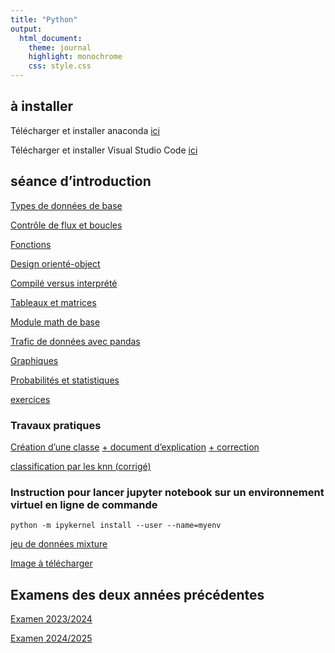```yaml
---
title: "Python"
output:
  html_document:
    theme: journal
    highlight: monochrome
    css: style.css
---
```



## à installer 

Télécharger et installer anaconda [ici](https://www.anaconda.com/) 

Télécharger et installer Visual Studio Code [ici](https://code.visualstudio.com/) 

## séance d'introduction

[Types de données de base](http://masedki.github.io/enseignements/python/typesdonnees.html)

[Contrôle de flux et boucles](http://masedki.github.io/enseignements/python/loopflowcontrol.html)

[Fonctions](http://masedki.github.io/enseignements/python/functions.html)

[Design orienté-object](http://masedki.github.io/enseignements/python/Object_oriented_design.html)

[Compilé versus interprété](http://masedki.github.io/enseignements/python/Compiled_and_interpreted.html)

[Tableaux et matrices](http://masedki.github.io/enseignements/python/arraymatrix.html)

[Module math de base](http://masedki.github.io/enseignements/python/basicmath.html)


<!-- [Introduction](http://masedki.github.io/enseignements/python/Nb1-IntroPython.html) -->

<!-- [(correction)](http://masedki.github.io/enseignements/python/exercices_correction.html) -->

[Trafic de données avec pandas](http://masedki.github.io/enseignements/python/Nb2-PythonPandas.html)

[Graphiques](http://masedki.github.io/enseignements/python/graphics.html)

[Probabilités et statistiques](http://masedki.github.io/enseignements/python/probasstats.html)

[exercices](http://masedki.github.io/enseignements/python/exercices.html) 

<!-- [+solutions](http://masedki.github.io/enseignements/python/exercices_correction.html) -->
<!-- [Devoir 2022](http://masedki.github.io/enseignements/python/devoir_2022.pdf) -->


### Travaux pratiques

[Création d'une classe ](http://masedki.github.io/enseignements/python/class_logisticregression.html)
[ + document d'explication](http://masedki.github.io/enseignements/pdfs/python/tp_logistic.pdf) 
[ + correction](http://masedki.github.io/enseignements/python/class_logisticregression_sol.html)

[classification par les knn (corrigé)](http://masedki.github.io/enseignements/python/knn_mixture.html)



### Instruction pour lancer jupyter notebook sur un environnement virtuel en ligne de commande


`python -m ipykernel install --user --name=myenv`

<!-- ### Jeux de données  -->

<!-- [jeu de données coronary](http://masedki.github.io/enseignements/datasets/coronary.csv) -->

<!-- [jeu de données Titanic](http://masedki.github.io/enseignements/datasets/titanic-train.csv) -->

[jeu de données mixture](http://masedki.github.io/enseignements/datasets/mixture.txt)



<!-- ## Devoir 2024 -->

<!-- Le devoir est disponible [ici](http://masedki.github.io/enseignements/pdfs/python/devoir_python_2024.pdf).  -->

<!-- Le format à rendre est sous forme d'un pdf (```prenom_nom.pdf```) généré à partir d'un jupyter notebook avec les sorties des calculs. Sans les sorties des différentes cellules du notebook, la réponse ne sera pas prise en compte.  -->

[Image à télécharger ](http://masedki.github.io/enseignements/datasets/irm_small.jpeg)

## Examens des deux années précédentes 


[Examen 2023/2024](http://masedki.github.io/enseignements/pdfs/python/examen_2024.pdf)


[Examen 2024/2025](http://masedki.github.io/enseignements/pdfs/python/examen_2025.pdf)


<!-- [+ correction+solutions des exercices racine carrée et jour de naissance](http://masedki.github.io/enseignements/python/proposition_de_correction_2024.html) -->




<!-- ## Devoir de l'année dernière (2023) -->

<!-- Il est indispensable de lire et comprendre la partie 9.3.3 voire tout le chapitre 9 du livre de Bishop disponible [ici](http://masedki.github.io/enseignements/pdfs/python/Bishop_PRML.pdf) pour la réalisation du devoir.  Le devoir est disponible [ici](http://masedki.github.io/enseignements/pdfs/python/examen_python_2023.pdf). Vous pouvez travailler en binôme ou individuellement.  -->

<!-- Le format à rendre est sous forme d'un pdf (```prenom_nom.pdf``` ou ```prenom1_nom1_prenom2_nom2.pdf``` pour un binôme) généré à partir d'un jupyter notebook avec les sorties des calculs. Sans les sorties des différentes cellules du notebook, la réponse ne sera pas prise en compte.  -->

